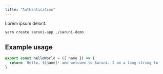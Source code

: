 ```yaml
---
title: "Authentication"
---
```


Lorem ipsum delorit.

```bash
yarn create saruni-app ./saruni-demo
```

## Example usage

```ts title=index.ts shouldIncludeLineNumbers=true
export const helloWorld = ({ name }) => {
  return `Hello, ${name}! and welcome to Saruni. I am a long string to test how the docs will wrap content`.
}
```
